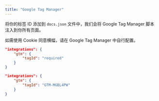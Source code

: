 ```yaml
---
title: "Google Tag Manager"
---
```


将你的标签 ID 添加到 `docs.json` 文件中，我们会将 Google Tag Manager 脚本注入到你所有页面。

如需使用 Cookie 同意横幅，请在 Google Tag Manager 中自行配置。

<CodeGroup>

```json Analytics options in docs.json
"integrations": {
    "gtm": {
        "tagId": "required"
    }
}
```

```json Example
"integrations": {
    "gtm": {
        "tagId": "GTM-MGBL4PW"
    }
}
```

</CodeGroup>
